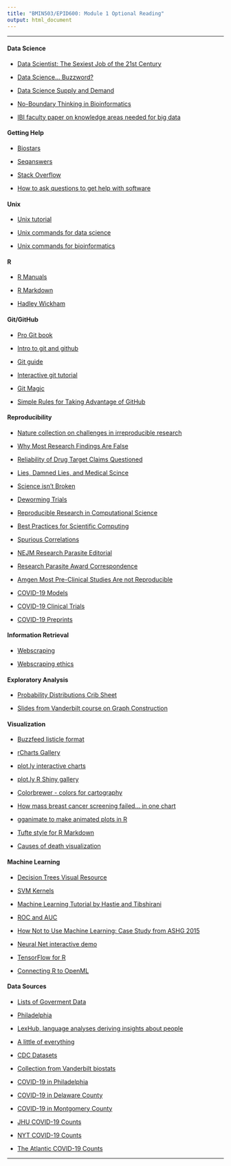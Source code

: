 ```yaml
---
title: "BMIN503/EPID600: Module 1 Optional Reading"
output: html_document
---
```

***

#### Data Science

- [Data Scientist: The Sexiest Job of the 21st Century](https://hbr.org/2012/10/data-scientist-the-sexiest-job-of-the-21st-century/)

- [Data Science... Buzzword?](http://www.forbes.com/sites/gilpress/2013/08/19/data-science-whats-the-half-life-of-a-buzzword/)

- [Data Science Supply and Demand](http://www.forbes.com/sites/gilpress/2015/04/30/the-supply-and-demand-of-data-scientists-what-the-surveys-say/)

- [No-Boundary Thinking in Bioinformatics](http://www.biodatamining.org/content/6/1/19)

- [IBI faculty paper on knowledge areas needed for big data](https://www.futuremedicine.com/doi/full/10.2217/pme-2018-0145)


#### Getting Help

- [Biostars](https://www.biostars.org/)

- [Seqanswers](http://seqanswers.com/)

- [Stack Overflow](https://stackoverflow.com/)

- [How to ask questions to get help with software](http://www.catb.org/~esr/faqs/smart-questions.html)

#### Unix

- [Unix tutorial](http://www.ee.surrey.ac.uk/Teaching/Unix/)

- [Unix commands for data science](http://www.gregreda.com/2013/07/15/unix-commands-for-data-science/)

- [Unix commands for bioinformatics](http://lh3lh3.users.sourceforge.net/biounix.shtml)


#### R

- [R Manuals](https://cran.r-project.org/manuals.html)

- [R Markdown](http://rmarkdown.rstudio.com/)

- [Hadley Wickham](http://priceonomics.com/hadley-wickham-the-man-who-revolutionized-r/)


#### Git/GitHub

- [Pro Git book](https://git-scm.com/book/en/v2)

- [Intro to git and github](http://journals.plos.org/ploscompbiol/article?id=10.1371/journal.pcbi.1004668)

- [Git guide](https://rogerdudler.github.io/git-guide/)

- [Interactive git tutorial](https://try.github.io/levels/1/challenges/1)

- [Git Magic](http://www-cs-students.stanford.edu/~blynn/gitmagic/)

- [Simple Rules for Taking Advantage of GitHub](http://journals.plos.org/ploscompbiol/article?id=10.1371/journal.pcbi.1004947)


#### Reproducibility

- [Nature collection on challenges in irreproducible research](https://www.nature.com/collections/prbfkwmwvz)

- [Why Most Research Findings Are False](http://www.ncbi.nlm.nih.gov/pmc/articles/PMC1182327/pdf/pmed.0020124.pdf)

- [Reliability of Drug Target Claims Questioned](http://blogs.nature.com/news/2011/09/reliability_of_new_drug_target.html)

- [Lies, Damned Lies, and Medical Scince](http://www.theatlantic.com/magazine/archive/2010/11/lies-damned-lies-and-medical-science/308269/)

- [Science isn't Broken](http://fivethirtyeight.com/features/science-isnt-broken/)

- [Deworming Trials](http://www.buzzfeed.com/bengoldacre/deworming-trials)

- [Reproducible Research in Computational Science](http://www.ncbi.nlm.nih.gov/pmc/articles/PMC3383002/)

- [Best Practices for Scientific Computing](http://journals.plos.org/plosbiology/article?id=10.1371/journal.pbio.1001745)

- [Spurious Correlations](http://www.tylervigen.com/spurious-correlations)

- [NEJM Research Parasite Editorial](http://www.nejm.org/doi/full/10.1056/NEJMe1516564#t=article)

- [Research Parasite Award Correspondence](http://www.nature.com/ng/journal/v49/n4/full/ng.3830.html)

- [Amgen Most Pre-Clinical Studies Are not Reproducible](http://www.nature.com/news/biotech-giant-publishes-failures-to-confirm-high-profile-science-1.19269)

- [COVID-19 Models](https://science.sciencemag.org/content/368/6490/482.2)

- [COVID-19 Clinical Trials](https://jamanetwork.com/journals/jamainternalmedicine/fullarticle/2768882)

- [COVID-19 Preprints](https://www.nature.com/articles/d41586-020-01394-6)


#### Information Retrieval

- [Webscraping](https://blog.hartleybrody.com/web-scraping/)

- [Webscraping ethics](https://quickleft.com/blog/is-web-scraping-ethical/)

#### Exploratory Analysis

- [Probability Distributions Crib Sheet](http://blog.cloudera.com/blog/2015/12/common-probability-distributions-the-data-scientists-crib-sheet/)

- [Slides from Vanderbilt course on Graph Construction](http://biostat.mc.vanderbilt.edu/wiki/pub/Main/StatGraphCourse/graphscourse.pdf)


#### Visualization

- [Buzzfeed listicle format](http://www.storybench.org/using-buzzfeeds-listicle-format-tell-stories-maps-charts/)

- [rCharts Gallery](http://www.r-graph-gallery.com/all-graphs/)

- [plot.ly interactive charts](http://moderndata.plot.ly/interactive-r-visualizations-with-d3-ggplot2-rstudio/)

- [plot.ly R Shiny gallery](https://plot.ly/r/shiny-gallery/)

- [Colorbrewer - colors for cartography](http://colorbrewer2.org/)

- [How mass breast cancer screening failed... in one chart](http://www.vox.com/2015/10/28/9631500/does-mammography-work)

- [gganimate to make animated plots in R](https://github.com/dgrtwo/gganimate)

- [Tufte style for R Markdown](http://rstudio.github.io/tufte/)

- [Causes of death visualization](http://flowingdata.com/2016/01/05/causes-of-death/)


#### Machine Learning

- [Decision Trees Visual Resource](http://www.r2d3.us/visual-intro-to-machine-learning-part-1/)

- [SVM Kernels](http://scikit-learn.org/stable/auto_examples/svm/plot_svm_kernels.html)

- [Machine Learning Tutorial by Hastie and Tibshirani](http://www.r-bloggers.com/in-depth-introduction-to-machine-learning-in-15-hours-of-expert-videos/)

- [ROC and AUC](http://www.joyofdata.de/blog/illustrated-guide-to-roc-and-auc/)

- [How Not to Use Machine Learning: Case Study from ASHG 2015](http://andrewgelman.com/2015/10/10/gay-gene-tabloid-hype-update/)

- [Neural Net interactive demo](http://playground.tensorflow.org)

- [TensorFlow for R](https://tensorflow.rstudio.com/)

- [Connecting R to OpenML](http://openml.github.io/articles/slides/useR2017_tutorial/)


#### Data Sources

- [Lists of Goverment Data](http://www.data.gov/open-gov/)

- [Philadelphia](https://www.opendataphilly.org/)

- [LexHub, language analyses deriving insights about people](http://lexhub.org/data_sets.html)

- [A little of everything](https://github.com/caesar0301/awesome-public-datasets/blob/master/README.rst)

- [CDC Datasets](http://www.cdc.gov/nchs/data_access/ftp_data.htm)

- [Collection from Vanderbilt biostats](http://biostat.mc.vanderbilt.edu/wiki/Main/DataSets)

- [COVID-19 in Philadelphia](https://www.phila.gov/programs/coronavirus-disease-2019-covid-19/testing-and-data/)

- [COVID-19 in Delaware County](https://chesco.maps.arcgis.com/apps/opsdashboard/index.html#/fd5bfe0a9461440eb36901d61cf6b468)

- [COVID-19 in Montgomery County](https://data-montcopa.opendata.arcgis.com/pages/covid-19)

- [JHU COVID-19 Counts](https://github.com/CSSEGISandData/COVID-19)

- [NYT COVID-19 Counts](https://github.com/nytimes/covid-19-data)

- [The Atlantic COVID-19 Counts](https://covidtracking.com/about-data)


***

